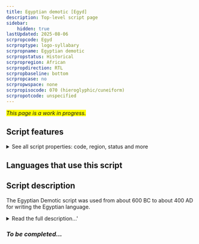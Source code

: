 ```yaml
---
title: Egyptian demotic [Egyd]
description: Top-level script page
sidebar:
    hidden: true
lastUpdated: 2025-08-06
scrpropcode: Egyd
scrproptype: logo-syllabary
scrpropname: Egyptian demotic
scrpropstatus: Historical
scrpropregion: African
scrpropdirection: RTL
scrpropbaseline: bottom
scrpropcase: no
scrpropwspace: none
scrpropisocode: 070 (hieroglyphic/cuneiform)
scrpropotcode: unspecified
---
```


<span style='background-color:yellow'>_This page is a work in progress._</span>


## Script features

<details>
<summary> See all script properties: code, region, status and more</summary>
<ScriptInfo />
</details>

## Languages that use this script

<WsList script='Egyd' wsMax='5' />

## Script description

The Egyptian Demotic script was used from about 600 BC to about 400 AD for writing the Egyptian language.

<details><summary>Read the full description...'</summary>_Not yet available._</details>

### _To be completed..._

